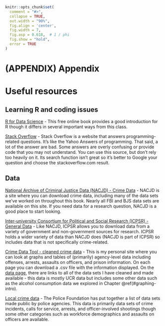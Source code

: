 ```r
knitr::opts_chunk$set(
  comment = "#>",
  collapse = TRUE,
  out.width = "90%",
  fig.align = 'center',
  fig.width = 7,
  fig.asp = 0.618,  # 1 / phi
  fig.show = "hold",
  error = TRUE
)
```
\cleardoublepage 

# (APPENDIX) Appendix {-}

# Useful resources

## Learning R and coding issues

[R for Data Science](http://r4ds.had.co.nz/) - This free online book provides a good introduction for R though it differs in several important ways from this class.


[Stack Overflow](http://stackoverflow.com/) - Stack Overflow is a website that answers programming-related questions. It's like the Yahoo Answers of programming. That said, a lot of the answer are bad. Some answers are overly confusing or provide code that you may not understand. You can use this source, but don't rely too heavily on it. Its search function isn't great so it's better to Google your question and choose the stackoverflow.com result. 

## Data

[National Archive of Criminal Justice Data (NACJD) - Crime Data](https://www.icpsr.umich.edu/icpsrweb/content/NACJD/index.html) - NACJD is a site where you can download crime data, including many of the data sets we've worked on throughout this book. Nearly all FBI and BJS data sets are available on this site. If you need data for a research question, NACJD is a good place to start looking. 

[Inter-university Consortium for Political and Social Research (ICPSR) - General Data](https://www.icpsr.umich.edu/icpsrweb/) - Like NACJD, ICPSR allows you to download data from a variety of government and non-government sources for research. ICPSR holds a wider variety of data than NACJD does (NACJD is part of ICPSR) so includes data that is not specifically crime-related. 

[Crime Data Tool - cleaned crime data](http://crimedatatool.com/data) - This is my personal site where you can look at graphs and tables of (primarily) agency-level data including offenses, arrests, assaults on officers, and prison information. On each page you can download a .csv file with the information displayed. On the [data page](http://crimedatatool.com/data.html), there are links to all of the data sets I have cleaned and made available - this data is mostly UCR data but includes some other data such as the alcohol consumption data we explored in Chapter \@ref(#graphing-intro). 

[Local crime data](https://www.policedatainitiative.org/datasets/) - The Police Foundation has put together a list of data sets made public by police agencies. This data is primarily data sets of crime incidents, calls for service, arrests, and officer-involved shootings though some other categories such as workforce demographics and assaults on officers are available. 
